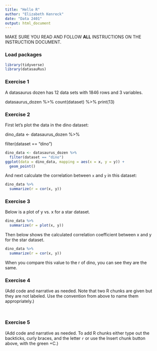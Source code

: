 ```yaml
---
title: "Hello R"
author: "Elizabeth Kenreck"
date: "Data 2401"
output: html_document
---
```


MAKE SURE YOU READ AND FOLLOW **ALL** INSTRUCTIONS ON THE INSTRUCTION DOCUMENT. 

### Load packages

```r
library(tidyverse) 
library(datasauRus)
```


### Exercise 1

A datasaurus dozen has 12 data sets with 1846 rows and 3 variables.

datasaurus_dozen %>%
  count(dataset) %>%
  print(13)

### Exercise 2

First let's plot the data in the dino dataset:

dino_data <- datasaurus_dozen %>%

  filter(dataset == "dino")

```r
dino_data <- datasaurus_dozen %>%
  filter(dataset == "dino")
ggplot(data = dino_data, mapping = aes(x = x, y = y)) +
  geom_point()
```

  
And next calculate the correlation between `x` and `y` in this dataset:

```r
dino_data %>%
  summarize(r = cor(x, y))
```

### Exercise 3

Below is a plot of y vs. x for a star dataset.

```r
dino_data %>%
  summarize(r = plot(x, y))

```

Then below shows the calculated correlation coefficient between x and y for the star dataset.
 
```r
dino_data %>%
  summarize(r = cor(x, y))

```
When you compare this value to the r of dino, you can see they are the same. 

### Exercise 4

(Add code and narrative as needed. Note that two R chunks are given but they are not labeled. Use the convention from above to name them appropriately.)

```r


```

```r


```

### Exercise 5

(Add code and narrative as needed. To add R chunks either type out the backticks, curly braces, and the letter `r` or use the Insert chunk button above, with the green +C.)
